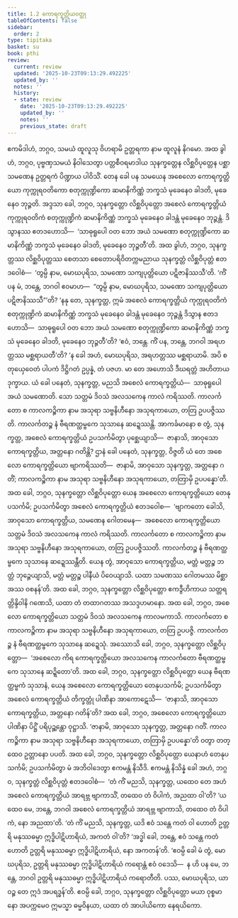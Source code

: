 ```yaml
---
title: 1.2 ကောရက္ခတ္တိယဝတ္ထု
tableOfContents: false
sidebar:
  order: 2
type: tipitaka
basket: su
book: pthi
review:
  current: review
  updated: '2025-10-23T09:13:29.492225'
  updated_by: ''
  notes: ''
  history:
  - state: review
    date: '2025-10-23T09:13:29.492225'
    updated_by: ''
    notes: ''
    previous_state: draft
---
```



<ReviewStatus review={frontmatter.review} showDetails={true} />

<HypothesisAnnotation frontmatter={frontmatter} />

<DynamicBreadcrumb />

<Division number="7" book="pthi" e="ch" v="8" p="4">

<Paragraph number="14" book="pthi">
ဧကမိဒါဟံ, ဘဂ္ဂဝ, သမယံ ထူလူသု ဝိဟရာမိ ဥတ္တရကာ နာမ ထူလူနံ နိဂမော. အထ ခွါဟံ, ဘဂ္ဂဝ, ပုဗ္ဗဏှသမယံ နိဝါသေတွာ ပတ္တစီဝရမာဒါယ သုနက္ခတ္တေန လိစ္ဆဝိပုတ္တေန ပစ္ဆာသမဏေန ဥတ္တရကံ ပိဏ္ဍာယ ပါဝိသိံ. တေန ခေါ ပန သမယေန အစေလော ကောရက္ခတ္တိယော ကုက္ကုရဝတိကော စတုက္ကုဏ္ဍိကော ဆမာနိကိဏ္ဏံ ဘက္ခသံ မုခေနေဝ ခါဒတိ, မုခေနေဝ ဘုဉ္ဇတိ. အဒ္ဒသာ ခေါ, ဘဂ္ဂဝ, သုနက္ခတ္တော လိစ္ဆဝိပုတ္တော အစေလံ ကောရက္ခတ္တိယံ ကုက္ကုရဝတိကံ စတုက္ကုဏ္ဍိကံ ဆမာနိကိဏ္ဏံ ဘက္ခသံ မုခေနေဝ ခါဒန္တံ မုခေနေဝ ဘုဉ္ဇန္တံ. ဒိသွာနဿ ဧတဒဟောသိ—  ‘သာဓုရူပေါ ဝတ ဘော အယံ သမဏော စတုက္ကုဏ္ဍိကော ဆမာနိကိဏ္ဏံ ဘက္ခသံ မုခေနေဝ ခါဒတိ, မုခေနေဝ ဘုဉ္ဇတီ’တိ.
</Paragraph>

<Paragraph number="15" book="pthi">
အထ ခွါဟံ, ဘဂ္ဂဝ, သုနက္ခတ္တဿ လိစ္ဆဝိပုတ္တဿ စေတသာ စေတောပရိဝိတက္ကမညာယ သုနက္ခတ္တံ လိစ္ဆဝိပုတ္တံ ဧတဒဝေါစံ—  ‘တွမ္ပိ နာမ, မောဃပုရိသ, သမဏော သကျပုတ္တိယော ပဋိဇာနိဿသီ’တိ. ‘ကိံ ပန မံ, ဘန္တေ, ဘဂဝါ ဧဝမာဟ—  “တွမ္ပိ နာမ, မောဃပုရိသ, သမဏော သကျပုတ္တိယော ပဋိဇာနိဿသီ”’တိ? ‘နနု တေ, သုနက္ခတ္တ, ဣမံ အစေလံ ကောရက္ခတ္တိယံ ကုက္ကုရဝတိကံ စတုက္ကုဏ္ဍိကံ ဆမာနိကိဏ္ဏံ ဘက္ခသံ မုခေနေဝ ခါဒန္တံ မုခေနေဝ ဘုဉ္ဇန္တံ ဒိသွာန ဧတဒဟောသိ—  သာဓုရူပေါ ဝတ ဘော အယံ သမဏော စတုက္ကုဏ္ဍိကော ဆမာနိကိဏ္ဏံ ဘက္ခသံ မုခေနေဝ ခါဒတိ, မုခေနေဝ ဘုဉ္ဇတီ’တိ? ‘ဧဝံ, ဘန္တေ. ကိံ ပန, ဘန္တေ, ဘဂဝါ အရဟတ္တဿ မစ္ဆရာယတီ’တိ?
</Paragraph>

<Paragraph number="16" book="pthi">
‘န ခေါ အဟံ, မောဃပုရိသ, အရဟတ္တဿ မစ္ဆရာယာမိ. အပိ စ တုယှေဝေတံ ပါပကံ ဒိဋ္ဌိဂတံ ဥပ္ပန္နံ, တံ ပဇဟ. မာ တေ အဟောသိ ဒီဃရတ္တံ အဟိတာယ ဒုက္ခာယ. ယံ ခေါ ပနေတံ, သုနက္ခတ္တ, မညသိ အစေလံ ကောရက္ခတ္တိယံ—  သာဓုရူပေါ အယံ သမဏောတိ. သော သတ္တမံ ဒိဝသံ အလသကေန ကာလံ ကရိဿတိ. ကာလင်္ကတော စ ကာလကဉ္စိကာ နာမ အသုရာ သဗ္ဗနိဟီနော အသုရကာယော, တတြ ဥပပဇ္ဇိဿတိ. ကာလင်္ကတဉ္စ နံ ဗီရဏတ္ထမ္ဗကေ သုသာနေ ဆဍ္ဍေဿန္တိ. အာကင်္ခမာနော စ တွံ, သုနက္ခတ္တ, အစေလံ ကောရက္ခတ္တိယံ ဥပသင်္ကမိတွာ ပုစ္ဆေယျာသိ—  ဇာနာသိ, အာဝုသော ကောရက္ခတ္တိယ, အတ္တနော ဂတိန္တိ? ဌာနံ ခေါ ပနေတံ, သုနက္ခတ္တ, ဝိဇ္ဇတိ ယံ တေ အစေလော ကောရက္ခတ္တိယော ဗျာကရိဿတိ—  ဇာနာမိ, အာဝုသော သုနက္ခတ္တ, အတ္တနော ဂတိံ; ကာလကဉ္စိကာ နာမ အသုရာ သဗ္ဗနိဟီနော အသုရကာယော, တတြာမှိ ဥပပန္နော’တိ.
</Paragraph>

<Paragraph number="17" book="pthi">
အထ ခေါ, ဘဂ္ဂဝ, သုနက္ခတ္တော လိစ္ဆဝိပုတ္တော ယေန အစေလော ကောရက္ခတ္တိယော တေနုပသင်္ကမိ; ဥပသင်္ကမိတွာ အစေလံ ကောရက္ခတ္တိယံ ဧတဒဝေါစ—  ‘ဗျာကတော ခေါသိ, အာဝုသော ကောရက္ခတ္တိယ, သမဏေန ဂေါတမေန—  အစေလော ကောရက္ခတ္တိယော သတ္တမံ ဒိဝသံ အလသကေန ကာလံ ကရိဿတိ. ကာလင်္ကတော စ ကာလကဉ္စိကာ နာမ အသုရာ သဗ္ဗနိဟီနော အသုရကာယော, တတြ ဥပပဇ္ဇိဿတိ. ကာလင်္ကတဉ္စ နံ ဗီရဏတ္ထမ္ဗကေ သုသာနေ ဆဍ္ဍေဿန္တီတိ. ယေန တွံ, အာဝုသော ကောရက္ခတ္တိယ, မတ္တံ မတ္တဉ္စ ဘတ္တံ ဘုဉ္ဇေယျာသိ, မတ္တံ မတ္တဉ္စ ပါနီယံ ပိဝေယျာသိ. ယထာ သမဏဿ ဂေါတမဿ မိစ္ဆာ အဿ ဝစနန်’တိ.
</Paragraph>

</Division>
<Division number="8" book="pthi" e="ch" v="8" p="6">

<Paragraph number="18" book="pthi">
အထ ခေါ, ဘဂ္ဂဝ, သုနက္ခတ္တော လိစ္ဆဝိပုတ္တော ဧကဒွီဟိကာယ သတ္တရတ္တိန္ဒိဝါနိ ဂဏေသိ, ယထာ တံ တထာဂတဿ အသဒ္ဒဟမာနော. အထ ခေါ, ဘဂ္ဂဝ, အစေလော ကောရက္ခတ္တိယော သတ္တမံ ဒိဝသံ အလသကေန ကာလမကာသိ. ကာလင်္ကတော စ ကာလကဉ္စိကာ နာမ အသုရာ သဗ္ဗနိဟီနော အသုရကာယော, တတြ ဥပပဇ္ဇိ. ကာလင်္ကတဉ္စ နံ ဗီရဏတ္ထမ္ဗကေ သုသာနေ ဆဍ္ဍေသုံ.
</Paragraph>

</Division>
<Division number="9" book="pthi" e="ch" v="8" p="6">

<Paragraph number="19" book="pthi">
အဿောသိ ခေါ, ဘဂ္ဂဝ, သုနက္ခတ္တော လိစ္ဆဝိပုတ္တော—  ‘အစေလော ကိရ ကောရက္ခတ္တိယော အလသကေန ကာလင်္ကတော ဗီရဏတ္ထမ္ဗကေ သုသာနေ ဆဍ္ဍိတော’တိ. အထ ခေါ, ဘဂ္ဂဝ, သုနက္ခတ္တော လိစ္ဆဝိပုတ္တော ယေန ဗီရဏတ္ထမ္ဗကံ သုသာနံ, ယေန အစေလော ကောရက္ခတ္တိယော တေနုပသင်္ကမိ; ဥပသင်္ကမိတွာ အစေလံ ကောရက္ခတ္တိယံ တိက္ခတ္တုံ ပါဏိနာ အာကောဋေသိ—  ‘ဇာနာသိ, အာဝုသော ကောရက္ခတ္တိယ, အတ္တနော ဂတိန်’တိ? အထ ခေါ, ဘဂ္ဂဝ, အစေလော ကောရက္ခတ္တိယော ပါဏိနာ ပိဋ္ဌိံ ပရိပုဉ္ဆန္တော ဝုဋ္ဌာသိ. ‘ဇာနာမိ, အာဝုသော သုနက္ခတ္တ, အတ္တနော ဂတိံ. ကာလကဉ္စိကာ နာမ အသုရာ သဗ္ဗနိဟီနော အသုရကာယော, တတြာမှိ ဥပပန္နော’တိ ဝတွာ တတ္ထေဝ ဥတ္တာနော ပပတိ.
</Paragraph>

</Division>
<Division number="10" book="pthi" e="ch" v="8" p="6">

<Paragraph number="20" book="pthi">
အထ ခေါ, ဘဂ္ဂဝ, သုနက္ခတ္တော လိစ္ဆဝိပုတ္တော ယေနာဟံ တေနုပသင်္ကမိ; ဥပသင်္ကမိတွာ မံ အဘိဝါဒေတွာ ဧကမန္တံ နိသီဒိ. ဧကမန္တံ နိသိန္နံ ခေါ အဟံ, ဘဂ္ဂဝ, သုနက္ခတ္တံ လိစ္ဆဝိပုတ္တံ ဧတဒဝေါစံ—  ‘တံ ကိံ မညသိ, သုနက္ခတ္တ, ယထေဝ တေ အဟံ အစေလံ ကောရက္ခတ္တိယံ အာရဗ္ဘ ဗျာကာသိံ, တထေဝ တံ ဝိပါကံ, အညထာ ဝါ’တိ? ‘ယထေဝ မေ, ဘန္တေ, ဘဂဝါ အစေလံ ကောရက္ခတ္တိယံ အာရဗ္ဘ ဗျာကာသိ, တထေဝ တံ ဝိပါကံ, နော အညထာ’တိ. ‘တံ ကိံ မညသိ, သုနက္ခတ္တ, ယဒိ ဧဝံ သန္တေ ကတံ ဝါ ဟောတိ ဥတ္တရိ မနုဿဓမ္မာ ဣဒ္ဓိပါဋိဟာရိယံ, အကတံ ဝါ’တိ? ‘အဒ္ဓါ ခေါ, ဘန္တေ, ဧဝံ သန္တေ ကတံ ဟောတိ ဥတ္တရိ မနုဿဓမ္မာ ဣဒ္ဓိပါဋိဟာရိယံ, နော အကတန်’တိ. ‘ဧဝမ္ပိ ခေါ မံ တွံ, မောဃပုရိသ, ဥတ္တရိ မနုဿဓမ္မာ ဣဒ္ဓိပါဋိဟာရိယံ ကရောန္တံ ဧဝံ ဝဒေသိ—  န ဟိ ပန မေ, ဘန္တေ, ဘဂဝါ ဥတ္တရိ မနုဿဓမ္မာ ဣဒ္ဓိပါဋိဟာရိယံ ကရောတီတိ. ပဿ, မောဃပုရိသ, ယာဝဉ္စ တေ ဣဒံ အပရဒ္ဓန်’တိ. ဧဝမ္ပိ ခေါ, ဘဂ္ဂဝ, သုနက္ခတ္တော လိစ္ဆဝိပုတ္တော မယာ ဝုစ္စမာနော အပက္ကမေဝ ဣမသ္မာ ဓမ္မဝိနယာ, ယထာ တံ အာပါယိကော နေရယိကော.
</Paragraph>
</Division>
